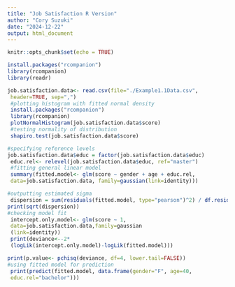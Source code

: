 ---
title: "Job Satisfaction R Version"
author: "Cory Suzuki"
date: "2024-12-22"
output: html_document
---

```{r setup, include=FALSE}
knitr::opts_chunk$set(echo = TRUE)
```

```{r}
install.packages("rcompanion")
library(rcompanion)
library(readr)
```

```{r}
job.satisfaction.data<- read.csv(file="./Example1.1Data.csv",
 header=TRUE, sep=",")
 #plotting histogram with fitted normal density
 install.packages("rcompanion")
 library(rcompanion)
 plotNormalHistogram(job.satisfaction.data$score)
 #testing normality of distribution
 shapiro.test(job.satisfaction.data$score)
```

```{r}
#specifying reference levels
job.satisfaction.data$educ = factor(job.satisfaction.data$educ)
 educ.rel<- relevel(job.satisfaction.data$educ, ref="master")
 #fitting general linear model
 summary(fitted.model<- glm(score ~ gender + age + educ.rel,
 data=job.satisfaction.data, family=gaussian(link=identity)))
```
 
```{r}
#outputting estimated sigma
 dispersion = sum(residuals(fitted.model, type="pearson")^2) / df.residual(fitted.model)
print(sqrt(dispersion))
#checking model fit
 intercept.only.model<- glm(score ~ 1,
 data=job.satisfaction.data,family=gaussian
 (link=identity))
 print(deviance<--2*
 (logLik(intercept.only.model)-logLik(fitted.model)))
```

```{r}
print(p.value<- pchisq(deviance, df=4, lower.tail=FALSE))
#using fitted model for prediction
 print(predict(fitted.model, data.frame(gender="F", age=40,
 educ.rel="bachelor")))
```